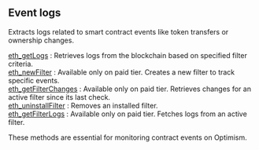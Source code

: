 
## Event logs

Extracts logs related to smart contract events like token transfers or ownership changes.

[eth_getLogs](/optimism-api/eventlogs/eth_getLogs) : Retrieves logs from the blockchain based on specified filter criteria.  \
[eth_newFilter](/optimism-api/eventlogs/eth_newFilter) : Available only on paid tier. Creates a new filter to track specific events.  \
[eth_getFilterChanges](/optimism-api/eventlogs/eth_getFilterChanges) : Available only on paid tier. Retrieves changes for an active filter since its last check. \
[eth_uninstallFilter](/optimism-api/eventlogs/eth_uninstallFilter) : Removes an installed filter.  \
[eth_getFilterLogs](/optimism-api/eventlogs/eth_getFilterLogs) : Available only on paid tier. Fetches logs from an active filter.

These methods are essential for monitoring contract events on Optimism.

<Space h={16} />
<GetStarted />